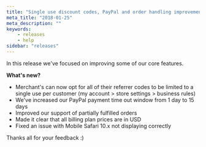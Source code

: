 ```yaml
---
title: "Single use discount codes, PayPal and order handling improvements"
meta_title: "2018-01-25"
meta_description: ""
keywords:
    - releases
    - help
sidebar: "releases"
---
```


In this release we've focused on improving some of our core features.

**What's new?**

* Merchant's can now opt for all of their referrer codes to be limited to a single use per customer (my account > store settings > business rules)
* We've increased our PayPal payment time out window from 1 day to 15 days
* Improved our support of partially fulfilled orders
* Made it clear that all billing plan prices are in USD
* Fixed an issue with Mobile Safari 10.x not displaying correctly

Thanks all for your feedback :)